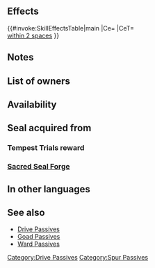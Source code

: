 {{Passive
|type=C
|exclusive=0
|1name=Drive Res 1
|1tagid=SID_魔防の大紋章1
|1promotionRarity=5
|1promotionTier=1
|1effect=Grants Res+2 to allies within 2 spaces during combat.
|1cost=120
|1required=Spur Res 1
|2name=Drive Res 2
|2tagid=SID_魔防の大紋章2
|2effect=Grants Res+3 to allies within 2 spaces during combat.
|2cost=240
|3name=
|3effect=
|3cost=
|canUseMove={{MoveList|all}}
|canUseWeapon={{WeaponList|all}}
|properties=random_all,random_inherit_base
}}
==Effects==
{{#invoke:SkillEffectsTable|main
|Ce={{Eft|Temporary buffs|Res|3}}
|CeT={{Tgt|Allies}}<br>[[within 2 spaces]]
}}

==Notes==
{{Temporary buffs}}
{{AlliesCombatEffect|effect=temporary buffs}}
==List of owners==
{{Skill Hero List}}
==Availability==
{{PassiveFocusList}}
{{PassiveDistributionList}}
{{PassiveCombatManualList}}
==Seal acquired from==
===Tempest Trials reward===
{{Tempest Trials seal reward}}
===[[Sacred Seal Forge]]===
{{SealCosts
|seals=Drive Res 1;Drive Res 2
|badgeColor=Transparent
|costs1=20;100;40
|costs2=400;1000;100
}}
==In other languages==
{{OtherLanguages
|japanese=魔防の大紋章
|german=Res. antreiben
|spanishEU=Impulsar Res
|spanishLA=Impulsar Res.
|french=Stimulant Rés
|italian=Trascina Res
|chineseTW=魔防大紋章
|portuguese=Res. impulso
}}
==See also==
* [[Drive Passives]]
* [[Goad Passives]]
* [[Ward Passives]]
{{Seals Navbox}}
{{Passives Navbox|C}}
[[Category:Drive Passives]]
[[Category:Spur Passives]]